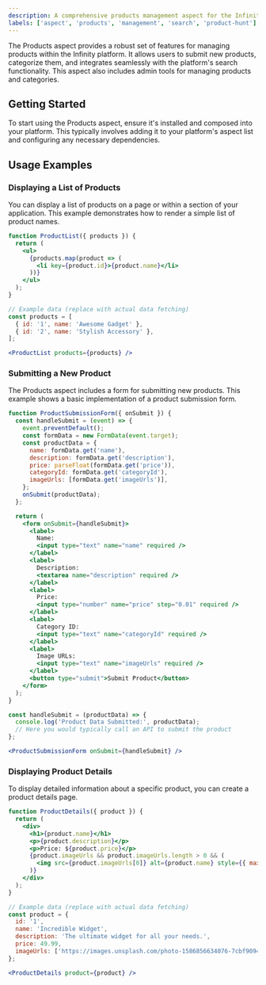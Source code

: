 ```yaml
---
description: A comprehensive products management aspect for the Infinity platform, enabling product submissions, categorization, and search integration.
labels: ['aspect', 'products', 'management', 'search', 'product-hunt']
---
```


The Products aspect provides a robust set of features for managing products within the Infinity platform. It allows users to submit new products, categorize them, and integrates seamlessly with the platform's search functionality. This aspect also includes admin tools for managing products and categories.

## Getting Started

To start using the Products aspect, ensure it's installed and composed into your platform. This typically involves adding it to your platform's aspect list and configuring any necessary dependencies.

## Usage Examples

### Displaying a List of Products

You can display a list of products on a page or within a section of your application. This example demonstrates how to render a simple list of product names.

```jsx
function ProductList({ products }) {
  return (
    <ul>
      {products.map(product => (
        <li key={product.id}>{product.name}</li>
      ))}
    </ul>
  );
}

// Example data (replace with actual data fetching)
const products = [
  { id: '1', name: 'Awesome Gadget' },
  { id: '2', name: 'Stylish Accessory' },
];

<ProductList products={products} />
```

### Submitting a New Product

The Products aspect includes a form for submitting new products. This example shows a basic implementation of a product submission form.

```jsx
function ProductSubmissionForm({ onSubmit }) {
  const handleSubmit = (event) => {
    event.preventDefault();
    const formData = new FormData(event.target);
    const productData = {
      name: formData.get('name'),
      description: formData.get('description'),
      price: parseFloat(formData.get('price')),
      categoryId: formData.get('categoryId'),
      imageUrls: [formData.get('imageUrls')],
    };
    onSubmit(productData);
  };

  return (
    <form onSubmit={handleSubmit}>
      <label>
        Name:
        <input type="text" name="name" required />
      </label>
      <label>
        Description:
        <textarea name="description" required />
      </label>
      <label>
        Price:
        <input type="number" name="price" step="0.01" required />
      </label>
      <label>
        Category ID:
        <input type="text" name="categoryId" required />
      </label>
      <label>
        Image URLs:
        <input type="text" name="imageUrls" required />
      </label>
      <button type="submit">Submit Product</button>
    </form>
  );
}

const handleSubmit = (productData) => {
  console.log('Product Data Submitted:', productData);
  // Here you would typically call an API to submit the product
};

<ProductSubmissionForm onSubmit={handleSubmit} />
```

### Displaying Product Details

To display detailed information about a specific product, you can create a product details page.

```jsx
function ProductDetails({ product }) {
  return (
    <div>
      <h1>{product.name}</h1>
      <p>{product.description}</p>
      <p>Price: ${product.price}</p>
      {product.imageUrls && product.imageUrls.length > 0 && (
        <img src={product.imageUrls[0]} alt={product.name} style={{ maxWidth: '300px' }} />
      )}
    </div>
  );
}

// Example data (replace with actual data fetching)
const product = {
  id: '1',
  name: 'Incredible Widget',
  description: 'The ultimate widget for all your needs.',
  price: 49.99,
  imageUrls: ['https://images.unsplash.com/photo-1586856634076-7cbf90947176?ixid=M3w3MDc2NDF8MHwxfHNlYXJjaHwxfHxwcm9kdWN0JTIwbWFuYWdlbWVudCUyMEFQSSUyMGludGVncmF0aW9ufGVufDF8MHx8b3JhbmdlfDE3NDk2MDIyMTh8MA&ixlib=rb-4.1.0'],
};

<ProductDetails product={product} />